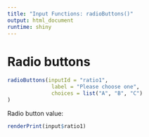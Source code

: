 ```yaml
---
title: "Input Functions: radioButtons()"
output: html_document
runtime: shiny
---
```


 
# Radio buttons

```r
radioButtons(inputId = "ratio1",
              label = "Please choose one",
              choices = list("A", "B", "C")
)
```


Radio button value:

```r
renderPrint(input$ratio1)
```
